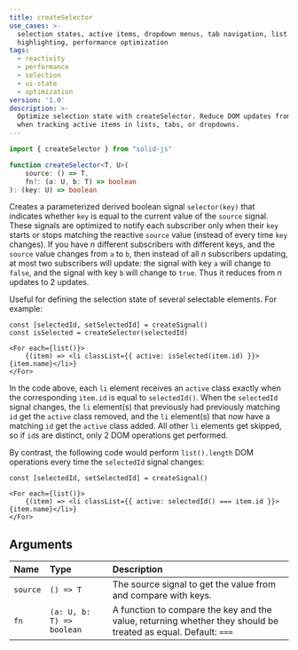 ```yaml
---
title: createSelector
use_cases: >-
  selection states, active items, dropdown menus, tab navigation, list
  highlighting, performance optimization
tags:
  - reactivity
  - performance
  - selection
  - ui-state
  - optimization
version: '1.0'
description: >-
  Optimize selection state with createSelector. Reduce DOM updates from n to 2
  when tracking active items in lists, tabs, or dropdowns.
---
```


```ts
import { createSelector } from "solid-js"

function createSelector<T, U>(
	source: () => T,
	fn?: (a: U, b: T) => boolean
): (key: U) => boolean
```

Creates a parameterized derived boolean signal `selector(key)` that indicates
whether `key` is equal to the current value of the `source` signal.
These signals are optimized to notify each subscriber only when their `key`
starts or stops matching the reactive `source` value
(instead of every time `key` changes).
If you have *n* different subscribers with different keys,
and the `source` value changes from `a` to `b`, then
instead of all *n* subscribers updating,
at most two subscribers will update:
the signal with key `a` will change to `false`,
and the signal with key `b` will change to `true`.
Thus it reduces from *n* updates to 2 updates.

Useful for defining the selection state of several selectable elements.
For example:

```tsx
const [selectedId, setSelectedId] = createSignal()
const isSelected = createSelector(selectedId)

<For each={list()}>
	{(item) => <li classList={{ active: isSelected(item.id) }}>{item.name}</li>}
</For>
```

In the code above, each `li` element receives an `active` class
exactly when the corresponding `item.id` is equal to `selectedId()`.
When the `selectedId` signal changes, the `li` element(s) that previously
had previously matching `id` get the `active` class removed, and the 
`li` element(s) that now have a matching `id` get the `active` class added.
All other `li` elements get skipped, so if `id`s are distinct,
only 2 DOM operations get performed.

By contrast, the following code would perform `list().length` DOM operations
every time the `selectedId` signal changes:

```tsx
const [selectedId, setSelectedId] = createSignal()

<For each={list()}>
	{(item) => <li classList={{ active: selectedId() === item.id }}>{item.name}</li>}
</For>
```

## Arguments

| Name     | Type                      | Description                                  |
| :------- | :------------------------ | :------------------------------------------- |
| `source` | `() => T`                 | The source signal to get the value from and compare with keys. |
| `fn`     | `(a: U, b: T) => boolean` | A function to compare the key and the value, returning whether they should be treated as equal. Default: `===` |
